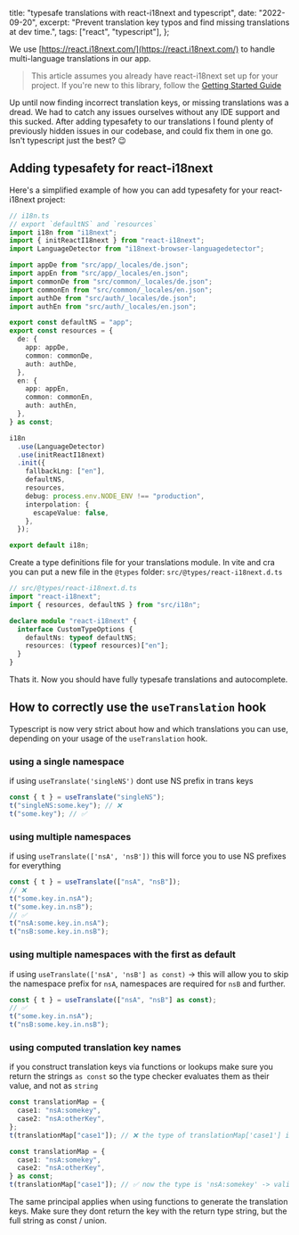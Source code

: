   title: "typesafe translations with react-i18next and typescript",
  date: "2022-09-20",
  excerpt:
    "Prevent translation key typos and find missing translations at dev time.",
  tags: ["react", "typescript"],
};

We use [https://react.i18next.com/](https://react.i18next.com/) to handle multi-language translations in our app.

> This article assumes you already have react-i18next set up for your project. If you're new to this library, follow the [Getting Started Guide](https://react.i18next.com/getting-started)

Up until now finding incorrect translation keys, or missing translations was a dread. We had to catch any issues ourselves without any IDE support and this sucked. After adding typesafety to our translations I found plenty of previously hidden issues in our codebase, and could fix them in one go. Isn't typescript just the best? 😉

## Adding typesafety for react-i18next

Here's a simplified example of how you can add typesafety for your react-i18next project:

```ts
// i18n.ts
// export `defaultNS` and `resources`
import i18n from "i18next";
import { initReactI18next } from "react-i18next";
import LanguageDetector from "i18next-browser-languagedetector";

import appDe from "src/app/_locales/de.json";
import appEn from "src/app/_locales/en.json";
import commonDe from "src/common/_locales/de.json";
import commonEn from "src/common/_locales/en.json";
import authDe from "src/auth/_locales/de.json";
import authEn from "src/auth/_locales/en.json";

export const defaultNS = "app";
export const resources = {
  de: {
    app: appDe,
    common: commonDe,
    auth: authDe,
  },
  en: {
    app: appEn,
    common: commonEn,
    auth: authEn,
  },
} as const;

i18n
  .use(LanguageDetector)
  .use(initReactI18next)
  .init({
    fallbackLng: ["en"],
    defaultNS,
    resources,
    debug: process.env.NODE_ENV !== "production",
    interpolation: {
      escapeValue: false,
    },
  });

export default i18n;
```

Create a type definitions file for your translations module.
In vite and cra you can put a new file in the `@types` folder: `src/@types/react-i18next.d.ts`

```ts
// src/@types/react-i18next.d.ts
import "react-i18next";
import { resources, defaultNS } from "src/i18n";

declare module "react-i18next" {
  interface CustomTypeOptions {
    defaultNs: typeof defaultNS;
    resources: (typeof resources)["en"];
  }
}
```

Thats it. Now you should have fully typesafe translations and autocomplete.

## How to correctly use the `useTranslation` hook

Typescript is now very strict about how and which translations you can use, depending on your usage of the `useTranslation` hook.

### using a single namespace

if using `useTranslate('singleNS')` dont use NS prefix in trans keys

```ts
const { t } = useTranslate("singleNS");
t("singleNS:some.key"); // ❌
t("some.key"); // ✅
```

### using multiple namespaces

if using `useTranslate(['nsA', 'nsB'])` this will force you to use NS prefixes for everything

```ts
const { t } = useTranslate(["nsA", "nsB"]);
// ❌
t("some.key.in.nsA");
t("some.key.in.nsB");
// ✅
t("nsA:some.key.in.nsA");
t("nsB:some.key.in.nsB");
```

### using multiple namespaces with the first as default

if using `useTranslate(['nsA', 'nsB'] as const)` -> this will allow you to skip the namespace prefix for `nsA`, namespaces are required for `nsB` and further.

```ts
const { t } = useTranslate(["nsA", "nsB"] as const);
// ✅
t("some.key.in.nsA");
t("nsB:some.key.in.nsB");
```

### using computed translation key names

if you construct translation keys via functions or lookups make sure you return the strings `as const` so the type checker evaluates them as their value, and not as `string`

```ts
const translationMap = {
  case1: "nsA:somekey",
  case2: "nsA:otherKey",
};
t(translationMap["case1"]); // ❌ the type of translationMap['case1'] is string => invalid

const translationMap = {
  case1: "nsA:somekey",
  case2: "nsA:otherKey",
} as const;
t(translationMap["case1"]); // ✅ now the type is 'nsA:somekey' -> valid
```

The same principal applies when using functions to generate the translation keys. Make sure they dont return the key with the return type string, but the full string as const / union.
